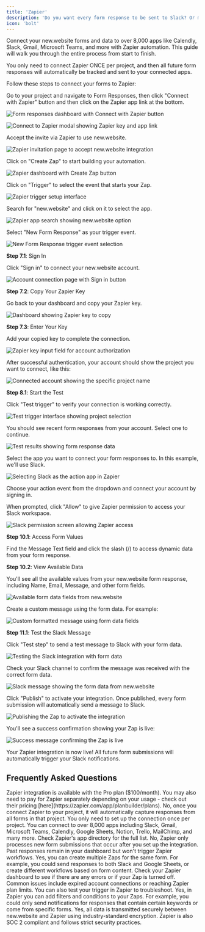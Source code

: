 ```yaml
---
title: 'Zapier'
description: 'Do you want every form response to be sent to Slack? Or maybe an email? Any other automation? With Zapier, you can automate any action when someone submits your form.'
icon: 'bolt'
---
```


Connect your new.website forms and data to over 8,000 apps like Calendly, Slack, Gmail, Microsoft Teams, and more with Zapier automation. This guide will walk you through the entire process from start to finish.

<Tip>
You only need to connect Zapier ONCE per project, and then all future form responses will automatically be tracked and sent to your connected apps.
</Tip>

Follow these steps to connect your forms to Zapier:

<Steps>
  <Step title="Connect with Zapier">

Go to your project and navigate to Form Responses, then click "Connect with Zapier" button and then click on the Zapier app link at the bottom.

<img
  src="/images/features/zapier/dashboard.png"
  alt="Form responses dashboard with Connect with Zapier button"
/>

<img
  src="/images/features/zapier/step-1.png"
  alt="Connect to Zapier modal showing Zapier key and app link"
/>

  </Step>
  
  <Step title="Accept the Zapier Invite">

Accept the invite via Zapier to use new.website.

<img
  src="/images/features/zapier/step-2.png"
  alt="Zapier invitation page to accept new.website integration"
/>

  </Step>
  
  <Step title="Create Zap">

Click on "Create Zap" to start building your automation.

<img
  src="/images/features/zapier/step-3.png"
  alt="Zapier dashboard with Create Zap button"
/>

  </Step>
  
  <Step title="Set up Trigger">

Click on "Trigger" to select the event that starts your Zap.

<img
  src="/images/features/zapier/step-4.png"
  alt="Zapier trigger setup interface"
/>

  </Step>
  
  <Step title="Search for new.website">

Search for "new.website" and click on it to select the app.

<img
  src="/images/features/zapier/step-5.png"
  alt="Zapier app search showing new.website option"
/>

  </Step>
  
  <Step title="Select Trigger Event">

Select "New Form Response" as your trigger event.

<img
  src="/images/features/zapier/step-6.png"
  alt="New Form Response trigger event selection"
/>

  </Step>
  
  <Step title="Connect Your Account">

**Step 7.1**: Sign In

Click "Sign in" to connect your new.website account.

<img
  src="/images/features/zapier/step-7-1.png"
  alt="Account connection page with Sign in button"
/>

**Step 7.2**: Copy Your Zapier Key

Go back to your dashboard and copy your Zapier key.

<img
  src="/images/features/zapier/step-7-2.png"
  alt="Dashboard showing Zapier key to copy"
/>

**Step 7.3**: Enter Your Key

Add your copied key to complete the connection.

<img
  src="/images/features/zapier/step-7-3.png"
  alt="Zapier key input field for account authorization"
/>

After successful authentication, your account should show the project you want to connect, like this:

<img
  src="/images/features/zapier/step-7-4.png"
  alt="Connected account showing the specific project name"
/>

  </Step>
  
  <Step title="Test Your Trigger">

**Step 8.1**: Start the Test

Click "Test trigger" to verify your connection is working correctly.

<img
  src="/images/features/zapier/step-8-1.png"
  alt="Test trigger interface showing project selection"
/>

You should see recent form responses from your account. Select one to continue.

<img
  src="/images/features/zapier/step-8-2.png"
  alt="Test results showing form response data"
/>

  </Step>
  
  <Step title="Choose Action App">

Select the app you want to connect your form responses to. In this example, we'll use Slack.

<img
  src="/images/features/zapier/step-9.png"
  alt="Selecting Slack as the action app in Zapier"
/>

Choose your action event from the dropdown and connect your account by signing in.

When prompted, click "Allow" to give Zapier permission to access your Slack workspace.

<img
  src="/images/features/zapier/step-9-1.png"
  alt="Slack permission screen allowing Zapier access"
/>

  </Step>
  
  <Step title="Map Form Data to Your App">

**Step 10.1**: Access Form Values

Find the Message Text field and click the slash (/) to access dynamic data from your form response.

**Step 10.2**: View Available Data

You'll see all the available values from your new.website form response, including Name, Email, Message, and other form fields.

<img
  src="/images/features/zapier/step-10-2.png"
  alt="Available form data fields from new.website"
/>

Create a custom message using the form data. For example:

<img
  src="/images/features/zapier/step-10-3.png"
  alt="Custom formatted message using form data fields"
/>

  </Step>
  
  <Step title="Test Your Integration">

**Step 11.1**: Test the Slack Message

Click "Test step" to send a test message to Slack with your form data.

<img
  src="/images/features/zapier/step-11-1.png"
  alt="Testing the Slack integration with form data"
/>

Check your Slack channel to confirm the message was received with the correct form data.

<img
  src="/images/features/zapier/step-11-2.png"
  alt="Slack message showing the form data from new.website"
/>

  </Step>
  
  <Step title="Publish Your Zap">

Click "Publish" to activate your integration. Once published, every form submission will automatically send a message to Slack.

<img
  src="/images/features/zapier/step-12-1.png"
  alt="Publishing the Zap to activate the integration"
/>

You'll see a success confirmation showing your Zap is live:

<img
  src="/images/features/zapier/step-12-2.png"
  alt="Success message confirming the Zap is live"
/>

Your Zapier integration is now live! All future form submissions will automatically trigger your Slack notifications.

  </Step>
</Steps>

## Frequently Asked Questions

<AccordionGroup>
  <Accordion title="How much does Zapier integration cost?">
    Zapier integration is available with the Pro plan ($100/month). You may also need to pay for Zapier separately depending on your usage - check out their pricing [here](https://zapier.com/app/planbuilder/plans).
  </Accordion>

  <Accordion title="Do I need to reconnect Zapier for each form?">
    No, once you connect Zapier to your project, it will automatically capture responses from all forms in that project. You only need to set up the connection once per project.
  </Accordion>

  <Accordion title="What apps can I connect to with Zapier?">
    You can connect to over 8,000 apps including Slack, Gmail, Microsoft Teams, Calendly, Google Sheets, Notion, Trello, MailChimp, and many more. Check Zapier's app directory for the full list.
  </Accordion>

  <Accordion title="Will past form responses be sent to Zapier?">
    No, Zapier only processes new form submissions that occur after you set up the integration. Past responses remain in your dashboard but won't trigger Zapier workflows.
  </Accordion>

  <Accordion title="Can I create multiple workflows for the same form?">
    Yes, you can create multiple Zaps for the same form. For example, you could send responses to both Slack and Google Sheets, or create different workflows based on form content.
  </Accordion>

  <Accordion title="What if my Zapier automation stops working?">
    Check your Zapier dashboard to see if there are any errors or if your Zap is turned off. Common issues include expired account connections or reaching Zapier plan limits. You can also test your trigger in Zapier to troubleshoot.
  </Accordion>

  <Accordion title="Can I filter which form responses trigger workflows?">
    Yes, in Zapier you can add filters and conditions to your Zaps. For example, you could only send notifications for responses that contain certain keywords or come from specific forms.
  </Accordion>

  <Accordion title="Is my form data secure when using Zapier?">
    Yes, all data is transmitted securely between new.website and Zapier using industry-standard encryption. Zapier is also SOC 2 compliant and follows strict security practices.
  </Accordion>
</AccordionGroup>
